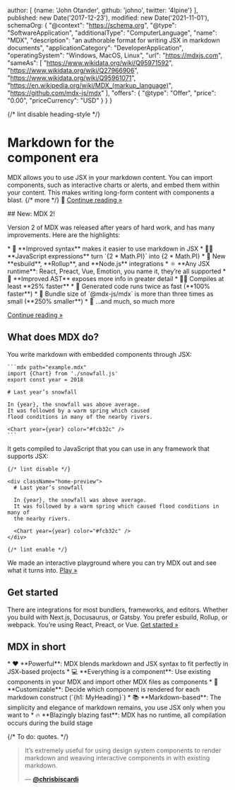   author: [
    {name: 'John Otander', github: 'johno', twitter: '4lpine'}
  ],
  published: new Date('2017-12-23'),
  modified: new Date('2021-11-01'),
  schemaOrg: {
    "@context": "https://schema.org",
    "@type": "SoftwareApplication",
    "additionalType": "ComputerLanguage",
    "name": "MDX",
    "description": "an authorable format for writing JSX in markdown documents",
    "applicationCategory": "DeveloperApplication",
    "operatingSystem": "Windows, MacOS, Linux",
    "url": "https://mdxjs.com",
    "sameAs": [
      "https://www.wikidata.org/wiki/Q95971592",
      "https://www.wikidata.org/wiki/Q27966906",
      "https://www.wikidata.org/wiki/Q95961071",
      "https://en.wikipedia.org/wiki/MDX_(markup_language)",
      "https://github.com/mdx-js/mdx"
    ],
    "offers": {
      "@type": "Offer",
      "price": "0.00",
      "priceCurrency": "USD"
    }
  }
}

{/* lint disable heading-style */}

Markdown for the\
**component era**
=================

MDX allows you to use JSX in your markdown content.
You can import components, such as interactive charts or alerts, and embed them
within your content.
This makes writing long-form content with components a blast. {/* more */}
🚀
[Continue reading »][what]

<div className="card big">
  ## New: MDX 2!

  Version 2 of MDX was released after years of hard work, and has many
  improvements.
  Here are the highlights:

  <div className="emoji-list">
    *   📝 **Improved syntax** makes it easier to use markdown in JSX
    *   🧑‍💻 **JavaScript expressions** turn `{2 * Math.PI}` into {2 * Math.PI}
    *   🔌 New **esbuild**, **Rollup**, and **Node.js** integrations
    *   ⚛️ **Any JSX runtime**: React, Preact, Vue, Emotion, you name it, they’re
        all supported
    *   🌳 **Improved AST** exposes more info in greater detail
    *   🏃‍♀️ Compiles at least **25% faster**
    *   🚴 Generated code runs twice as fast (**100% faster**)
    *   🚄 Bundle size of `@mdx-js/mdx` is more than three times as small
        (**250% smaller**)
    *   🧵 …and much, so much more
  </div>

  [Continue reading »][v2]
</div>

## What does MDX do?

<div className="big-columns">
  <div>
    You write markdown with embedded components through JSX:

    ```mdx path="example.mdx"
    import {Chart} from './snowfall.js'
    export const year = 2018

    # Last year’s snowfall

    In {year}, the snowfall was above average.
    It was followed by a warm spring which caused
    flood conditions in many of the nearby rivers.

    <Chart year={year} color="#fcb32c" />
    ```
  </div>

  <div>
    It gets compiled to JavaScript that you can use in any framework that
    supports JSX:

    {/* lint disable */}

    <div className="home-preview">
      # Last year’s snowfall

      In {year}, the snowfall was above average.
      It was followed by a warm spring which caused flood conditions in many of
      the nearby rivers.

      <Chart year={year} color="#fcb32c" />
    </div>

    {/* lint enable */}
  </div>
</div>

We made an interactive playground where you can try MDX out and see what it
turns into.
[Play »][playground]

## Get started

There are integrations for most bundlers, frameworks, and editors.
Whether you build with Next.js, Docusaurus, or Gatsby.
You prefer esbuild, Rollup, or webpack.
You’re using React, Preact, or Vue.
[Get started »][getting-started]

## MDX in short

<div className="emoji-list">
  *   ❤️ **Powerful**: MDX blends markdown and JSX syntax to fit perfectly in
      JSX-based projects
  *   💻 **Everything is a component**: Use existing components in your
      MDX and import other MDX files as components
  *   🔧 **Customizable**: Decide which component is rendered for each markdown
      construct (`{h1: MyHeading}`)
  *   📚 **Markdown-based**: The simplicity and elegance of markdown remains,
      you use JSX only when you want to
  *   🔥 **Blazingly blazing fast**: MDX has no runtime, all compilation occurs
      during the build stage
</div>

{/* To do: quotes. */}

> It’s extremely useful for using design system components to render markdown
> and weaving interactive components in with existing markdown.
>
> — [**@chrisbiscardi**][quote]

[quote]: https://twitter.com/chrisbiscardi/status/1022304288326864896

[what]: /docs/what-is-mdx/

[v2]: /blog/v2/

[playground]: /playground/

[getting-started]: /docs/getting-started/
